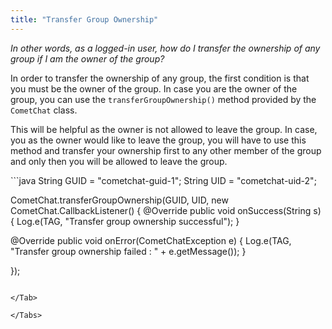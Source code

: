 ```yaml
---
title: "Transfer Group Ownership"
---
```




*In other words, as a logged-in user, how do I transfer the ownership of any group if I am the owner of the group?*

In order to transfer the ownership of any group, the first condition is that you must be the owner of the group. In case you are the owner of the group, you can use the `transferGroupOwnership()` method provided by the `CometChat` class.

This will be helpful as the owner is not allowed to leave the group. In case, you as the owner would like to leave the group, you will have to use this method and transfer your ownership first to any other member of the group and only then you will be allowed to leave the group.

<Tabs>
<Tab title="Java">
```java
String GUID = "cometchat-guid-1";
String UID = "cometchat-uid-2";

CometChat.transferGroupOwnership(GUID, UID, new CometChat.CallbackListener<String>() {
  @Override
    public void onSuccess(String s) {
		Log.e(TAG, "Transfer group ownership successful");
  }
  
  @Override
    public void onError(CometChatException e) {
    Log.e(TAG, "Transfer group ownership failed : " + e.getMessage());
  }

});
```

</Tab>

</Tabs>
